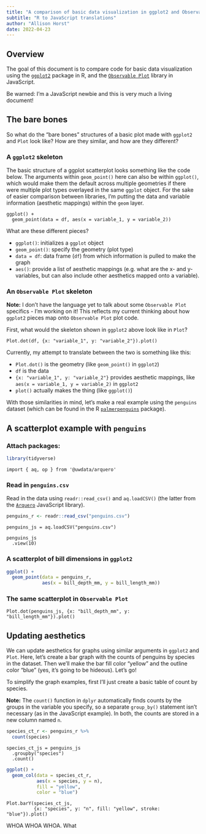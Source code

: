 ```yaml
---
title: "A comparison of basic data visualization in ggplot2 and Observable Plot"
subtitle: "R to JavaScript translations"
author: "Allison Horst"
date: 2022-04-23
---
```


## Overview

The goal of this document is to compare code for basic data visualization using the [`ggplot2`](https://ggplot2.tidyverse.org/) package in R, and the [`Observable Plot`](https://observablehq.com/@observablehq/plot) library in JavaScript.

Be warned: I'm a JavaScript newbie and this is very much a living document! 

## The bare bones

So what do the "bare bones" structures of a basic plot made with `ggplot2` and `Plot` look like? How are they similar, and how are they different? 

### A `ggplot2` skeleton

The basic structure of a ggplot scatterplot looks something like the code below. The arguments within `geom_point()` here can also be within `ggplot()`, which would make them the default across multiple geometries if there were multiple plot types overlayed in the same `ggplot` object. For the sake of easier comparison between libraries, I'm putting the data and variable information (aesthetic mappings) within the `geom` layer. 

```
ggplot() +
  geom_point(data = df, aes(x = variable_1, y = variable_2))
```

What are these different pieces? 

- `ggplot()`: initializes a `ggplot` object 
- `geom_point()`: specify the geometry (plot type)
- `data = df`: data frame (`df`) from which information is pulled to make the graph
- `aes()`: provide a list of aesthetic mappings (e.g. what are the x- and y-variables, but can also include other aesthetics mapped onto a variable).  

### An `Observable Plot` skeleton

**Note:** I don't have the language yet to talk about some `Observable Plot` specifics - I'm working on it! This reflects my current thinking about how `ggplot2` pieces map onto `Observable Plot` plot code. 

First, what would the skeleton shown in `ggplot2` above look like in `Plot`?

```
Plot.dot(df, {x: "variable_1", y: "variable_2"}).plot()
```

Currently, my attempt to translate between the two is something like this: 

- `Plot.dot()` is the geometry (like `geom_point()` in `ggplot2`)
- `df` is the data
- `{x: "variable_1", y: "variable_2"}` provides aesthetic mappings, like `aes(x = variable_1, y = variable_2)` in `ggplot2`
- `plot()` actually makes the thing (like `ggplot()`)

With those similarities in mind, let's make a real example using the `penguins` dataset (which can be found in the R [`palmerpenguins`](https://allisonhorst.github.io/palmerpenguins/) package).

## A scatterplot example with `penguins`

### Attach packages: 

```r
library(tidyverse)
```

```ojs
import { aq, op } from '@uwdata/arquero'
```

### Read in `penguins.csv`

Read in the data using `readr::read_csv()` and `aq.loadCSV()` (the latter from the [`Arquero`](https://observablehq.com/@uwdata/introducing-arquero) JavaScript library).

```r
penguins_r <- readr::read_csv("penguins.csv")
```

```ojs
penguins_js = aq.loadCSV("penguins.csv")
```

```ojs
penguins_js
  .view(10)
```


### A scatterplot of bill dimensions in `ggplot2`

```r
ggplot() +
  geom_point(data = penguins_r, 
             aes(x = bill_depth_mm, y = bill_length_mm))
```

### The same scatterplot in `Observable Plot`

```ojs
Plot.dot(penguins_js, {x: "bill_depth_mm", y: "bill_length_mm"}).plot()
```

## Updating aesthetics

We can update aesthetics for graphs using similar arguments in `ggplot2` and `Plot`. Here, let's create a bar graph with the counts of penguins by species in the dataset. Then we'll make the bar fill color "yellow" and the outline color "blue" (yes, it's going to be hideous). Let's go! 

To simplify the graph examples, first I'll just create a basic table of count by species. 

**Note:** The `count()` function in `dplyr` automatically finds counts by the groups in the variable you specify, so a separate `group_by()` statement isn't necessary (as in the JavaScript example). In both, the counts are stored in a new column named `n`.

```r
species_ct_r <- penguins_r %>% 
  count(species)
```

```ojs
species_ct_js = penguins_js
  .groupby("species")
  .count()
```

```r
ggplot() +
  geom_col(data = species_ct_r, 
           aes(x = species, y = n),
           fill = "yellow",
           color = "blue")
```

```ojs
Plot.barY(species_ct_js,
          {x: "species", y: "n", fill: "yellow", stroke: "blue"}).plot()
```

WHOA WHOA WHOA. What